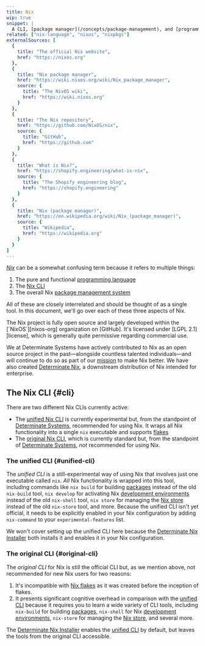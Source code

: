 ```yaml
---
title: Nix
wip: true
snippet: |
  A CLI, [package manager](/concepts/package-management), and [programming language](/concepts/nix-language)
related: ["nix-language", "nixos", "nixpkgs"]
externalSources: [
  {
    title: "The official Nix website",
    href: "https://nixos.org"
  },
  {
    title: "Nix package manager",
    href: "https://wiki.nixos.org/wiki/Nix_package_manager",
    source: {
      title: "The NixOS wiki",
      href: "https://wiki.nixos.org"
    }
  },
  {
    title: "The Nix repository",
    href: "https://github.com/NixOS/nix",
    source: {
      title: "GitHub",
      href: "https://github.com"
    }
  },
  {
    title: "What is Nix?",
    href: "https://shopify.engineering/what-is-nix",
    source: {
      title: "The Shopify engineering blog",
      href: "https://shopify.engineering"
    }
  },
  {
    title: "Nix (package manager)",
    href: "https://en.wikipedia.org/wiki/Nix_(package_manager)",
    source: {
      title: "Wikipedia",
      href: "https://wikipedia.org"
    }
  }
]
---
```


[*Nix*][nix] can be a somewhat confusing term because it refers to multiple things:

1. The pure and functional [programming language][lang]
2. The [Nix CLI](#cli)
3. The overall Nix [package management system][package-management]

All of these are closely interrelated and should be thought of as a single tool.
In this document, we'll go over each of these three aspects of Nix.

<Admonition info open title="Nix and open source" id="nix-oss" client:load>
The Nix project is fully open source and largely developed within the [`NixOS`][nixos-org] organization on [GitHub].
It's licensed under [LGPL 2.1][license], which is generally quite permissive regarding commercial use.

We at Determinate Systems have actively contributed to Nix as an open source project in the past&mdash;alongside countless talented individuals&mdash;and will continue to do so as part of our [mission] to make Nix better.
We have also created [Determinate Nix][det-nix], a downstream distribution of Nix intended for enterprise.
</Admonition>

## The Nix CLI \{#cli}

There are two different Nix CLIs currently active:

* The [unified Nix CLI](#unified-cli) is currently experimental but, from the standpoint of [Determinate Systems][ds], recommended for using Nix.
  It wraps all Nix functionality into a single `nix` executable and supports [flakes]
* The [original Nix CLI](#original-cli), which is currently standard but, from the standpoint of [Determinate Systems][ds], *not* recommended for using Nix.

### The unified CLI \{#unified-cli}

The *unified CLI* is a still-experimental way of using Nix that involves just one executable called `nix`.
*All* Nix functionality is wrapped into this tool, including commands like `nix build` for building [packages] instead of the old `nix-build` tool, `nix develop` for activating Nix [development environments][env] instead of the old `nix-shell` tool, `nix store` for managing the [Nix store][store] instead of the old `nix-store` tool, and more.
Because the unified CLI isn't yet official, it needs to be explicitly enabled in your Nix configuration by adding `nix-command` to your `experimental-features` list.

We won't cover setting up the unified CLI here because the [Determinate Nix Installer][install] both installs it and enables it in your Nix configuration.

### The original CLI \{#original-cli}

The *original CLI* for Nix is still the official CLI but, as we mention above, not recommended for new Nix users for two reasons:

1. It's incompatible with [Nix flakes][flakes] as it was created before the inception of flakes.
1. It presents significant cognitive overhead in comparison with the [unified CLI](#unified-cli) because it requires you to learn a wide variety of CLI tools, including `nix-build` for building [packages], `nix-shell` for Nix [development environments][env], `nix-store` for managing the [Nix store][store], and several more.

The [Determinate Nix Installer][install] enables the [unified CLI](#unified-cli) by default, but leaves the tools from the original CLI accessible.

[det-nix]: https://docs.determinate.systems/determinate-nix
[ds]: https://determinate.systems
[env]: /concepts/dev-env
[flakes]: /concepts/flakes
[github]: https://github.com
[install]: /concepts/nix-installer
[lang]: /concepts/nix-language
[license]: https://github.com/nixOS/nix?tab=LGPL-2.1-1-ov-file
[mission]: https://determinate.systems/posts/we-want-to-make-nix-better
[nix]: https://nixos.org
[nixos-org]: https://github.com/NixOS
[packages]: /concepts/packages
[package-management]: /concepts/package-management
[store]: /concepts/nix-store
